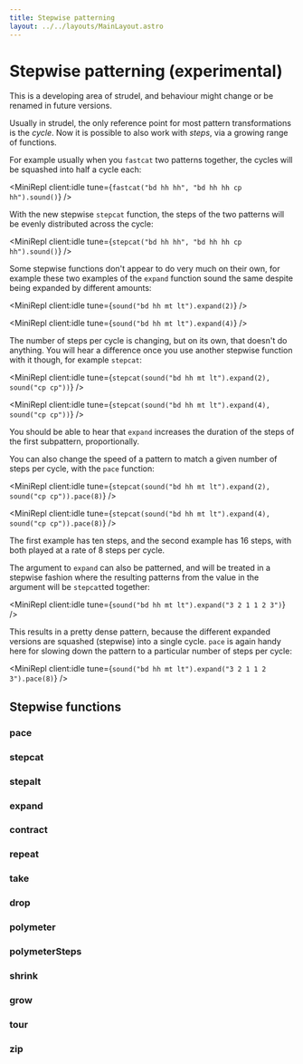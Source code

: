 ```yaml
---
title: Stepwise patterning
layout: ../../layouts/MainLayout.astro
---
```



# Stepwise patterning (experimental)

This is a developing area of strudel, and behaviour might change or be renamed in future versions.

Usually in strudel, the only reference point for most pattern transformations is the _cycle_. Now it is possible to also work with _steps_, via a growing range of functions.

For example usually when you `fastcat` two patterns together, the cycles will be squashed into half a cycle each:

<MiniRepl client:idle tune={`fastcat("bd hh hh", "bd hh hh cp hh").sound()`} />

With the new stepwise `stepcat` function, the steps of the two patterns will be evenly distributed across the cycle:

<MiniRepl client:idle tune={`stepcat("bd hh hh", "bd hh hh cp hh").sound()`} />

Some stepwise functions don't appear to do very much on their own, for example these two examples of the `expand` function sound the same despite being expanded by different amounts:

<MiniRepl client:idle tune={`sound("bd hh mt lt").expand(2)`} />

<MiniRepl client:idle tune={`sound("bd hh mt lt").expand(4)`} />

The number of steps per cycle is changing, but on its own, that doesn't do anything. You will hear a difference once you use another stepwise function with it though, for example `stepcat`:

<MiniRepl client:idle tune={`stepcat(sound("bd hh mt lt").expand(2), sound("cp cp"))`} />

<MiniRepl client:idle tune={`stepcat(sound("bd hh mt lt").expand(4), sound("cp cp"))`} />

You should be able to hear that `expand` increases the duration of the steps of the first subpattern, proportionally.

You can also change the speed of a pattern to match a given number of steps per cycle, with the `pace` function:

<MiniRepl client:idle tune={`stepcat(sound("bd hh mt lt").expand(2), sound("cp cp")).pace(8)`} />

<MiniRepl client:idle tune={`stepcat(sound("bd hh mt lt").expand(4), sound("cp cp")).pace(8)`} />

The first example has ten steps, and the second example has 16 steps, with both played at a rate of 8 steps per cycle.

The argument to `expand` can also be patterned, and will be treated in a stepwise fashion where the resulting patterns from the value in the argument will be `stepcat`ted together:

<MiniRepl client:idle tune={`sound("bd hh mt lt").expand("3 2 1 1 2 3")`} />

This results in a pretty dense pattern, because the different expanded versions are squashed (stepwise) into a single cycle. `pace` is again handy here for slowing down the pattern to a particular number of steps per cycle:

<MiniRepl client:idle tune={`sound("bd hh mt lt").expand("3 2 1 1 2 3").pace(8)`} />

## Stepwise functions

### pace

<JsDoc client:idle name="pace" h={0} />

### stepcat

<JsDoc client:idle name="stepcat" h={0} />

### stepalt

<JsDoc client:idle name="stepalt" h={0} />

### expand

<JsDoc client:idle name="expand" h={0} />

### contract

<JsDoc client:idle name="contract" h={0} />

### repeat

<JsDoc client:idle name="repeat" h={0} />

### take

<JsDoc client:idle name="take" h={0} />

### drop

<JsDoc client:idle name="drop" h={0} />

### polymeter

<JsDoc client:idle name="polymeter" h={0} />

### polymeterSteps

<JsDoc client:idle name="polymeterSteps" h={0} />

### shrink

<JsDoc client:idle name="shrink" h={0} />

### grow

<JsDoc client:idle name="grow" h={0} />

### tour

<JsDoc client:idle name="tour" h={0} />

### zip

<JsDoc client:idle name="zip" h={0} />

